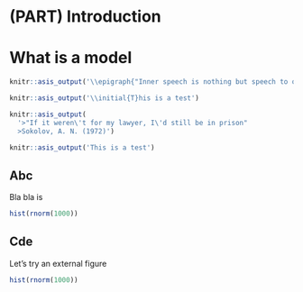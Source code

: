 # (PART) Introduction {-}

# What is a model



```r
knitr::asis_output('\\epigraph{"Inner speech is nothing but speech to oneself"}{Sokolov, A. N. (1972)}')
```

```r
knitr::asis_output('\\initial{T}his is a test')
```

```r
knitr::asis_output(
  '>"If it weren\'t for my lawyer, I\'d still be in prison"
  >Sokolov, A. N. (1972)')
```

```r
knitr::asis_output('This is a test')
```


## Abc

Bla bla is 

```r
hist(rnorm(1000))
```

## Cde

Let's try an external figure

```r
hist(rnorm(1000))
```